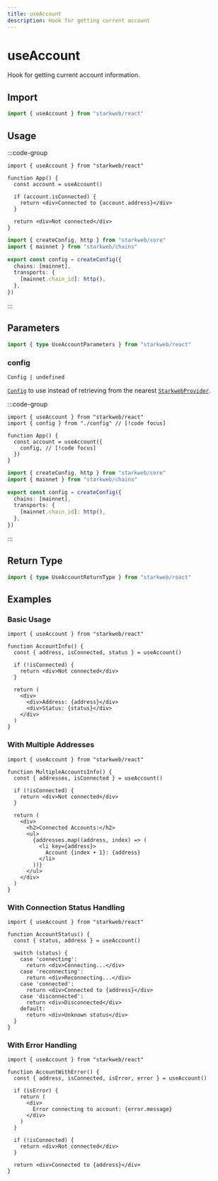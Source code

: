 ```yaml
---
title: useAccount
description: Hook for getting current account
---
```


# useAccount

Hook for getting current account information.

## Import

```ts
import { useAccount } from "starkweb/react"
```

## Usage

:::code-group

```tsx [index.tsx]
import { useAccount } from "starkweb/react"

function App() {
  const account = useAccount()
  
  if (account.isConnected) {
    return <div>Connected to {account.address}</div>
  }
  
  return <div>Not connected</div>
}
```

```ts [config.ts]
import { createConfig, http } from "starkweb/core"
import { mainnet } from "starkweb/chains"

export const config = createConfig({
  chains: [mainnet],
  transports: {
    [mainnet.chain_id]: http(),
  },
})
```

:::

## Parameters

```ts
import { type UseAccountParameters } from "starkweb/react"
```

### config

`Config | undefined`

[`Config`](/react/api/createConfig#config) to use instead of retrieving from the nearest [`StarkwebProvider`](/react/api/StarkwebProvider).

:::code-group
```tsx [index.tsx]
import { useAccount } from "starkweb/react"
import { config } from "./config" // [!code focus]

function App() {
  const account = useAccount({
    config, // [!code focus]
  })
}
```

```ts [config.ts]
import { createConfig, http } from "starkweb/core"
import { mainnet } from "starkweb/chains"

export const config = createConfig({
  chains: [mainnet],
  transports: {
    [mainnet.chain_id]: http(),
  },
})
```
:::

## Return Type

```ts
import { type UseAccountReturnType } from "starkweb/react"
```


<GetAccountReturn />

## Examples

### Basic Usage

```tsx [basic.tsx]
import { useAccount } from "starkweb/react"

function AccountInfo() {
  const { address, isConnected, status } = useAccount()

  if (!isConnected) {
    return <div>Not connected</div>
  }

  return (
    <div>
      <div>Address: {address}</div>
      <div>Status: {status}</div>
    </div>
  )
}
```

### With Multiple Addresses

```tsx [multiple-addresses.tsx]
import { useAccount } from "starkweb/react"

function MultipleAccountsInfo() {
  const { addresses, isConnected } = useAccount()

  if (!isConnected) {
    return <div>Not connected</div>
  }

  return (
    <div>
      <h2>Connected Accounts:</h2>
      <ul>
        {addresses.map((address, index) => (
          <li key={address}>
            Account {index + 1}: {address}
          </li>
        ))}
      </ul>
    </div>
  )
}
```

### With Connection Status Handling

```tsx [status-handling.tsx]
import { useAccount } from "starkweb/react"

function AccountStatus() {
  const { status, address } = useAccount()

  switch (status) {
    case 'connecting':
      return <div>Connecting...</div>
    case 'reconnecting':
      return <div>Reconnecting...</div>
    case 'connected':
      return <div>Connected to {address}</div>
    case 'disconnected':
      return <div>Disconnected</div>
    default:
      return <div>Unknown status</div>
  }
}
```

### With Error Handling

```tsx [error-handling.tsx]
import { useAccount } from "starkweb/react"

function AccountWithError() {
  const { address, isConnected, isError, error } = useAccount()

  if (isError) {
    return (
      <div>
        Error connecting to account: {error.message}
      </div>
    )
  }

  if (!isConnected) {
    return <div>Not connected</div>
  }

  return <div>Connected to {address}</div>
}
```
